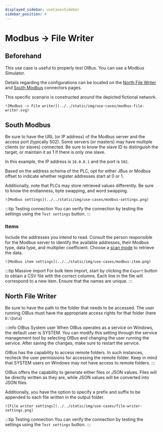 ```yaml
---
displayed_sidebar: useCasesSidebar
sidebar_position: 4
---
```


# Modbus → File Writer

## Beforehand

This use case is useful to properly test OIBus. You can use a Modbus Simulator.

Details regarding the configurations can be located on the [North File Writer](../guide/north-connectors/file-writer.md) and
[South Modbus](../guide/south-connectors/modbus.md) connectors pages.

This specific scenario is constructed around the depicted fictional network.

<div style={{ textAlign: 'center' }}>
  <div>

    ![Modbus -> File writer](../../static/img/use-cases/modbus-file-writer.svg)

  </div>
</div>

## South Modbus

Be sure to have the URL (or IP address) of the Modbus server and the access port (typically 502). Some servers (or masters) may have
multiple clients (or slaves) connected. Be sure to know the slave ID to distinguish the target, or maintain it as 1 if there is only one
slave.

In this example, the IP address is `10.0.0.1` and the port is `502`.

Based on the address schema of the PLC, opt for either JBus or Modbus offset to indicate whether register addresses start at 0 or 1.

Additionally, note that PLCs may store retrieved values differently. Be sure to know the endianness, byte swapping, and word swapping.

<div style={{ textAlign: 'center' }}>
  <div>

    ![Modbus settings](../../static/img/use-cases/modbus-settings.png)

  </div>
</div>

:::tip Testing connection
You can verify the connection by testing the settings using the `Test settings` button.
:::

### Items

Include the addresses you intend to read. Consult the person responsible for the Modbus server to identify the available addresses, their
Modbus type, data type, and multiplier coefficient. Choose a [scan mode](../guide/engine/scan-modes.md) to retrieve the data.

<div style={{ textAlign: 'center' }}>
  <div>

    ![Modbus item settings](../../static/img/use-cases/modbus-item.png)

  </div>
</div>

:::tip Massive import
For bulk item import, start by clicking the `Export` button to obtain a CSV file with the correct columns. Each line
in the file will correspond to a new item. Ensure that the names are unique.
:::

## North File Writer

Be sure to have the path to the folder that needs to be accessed. The user running OIBus must have the appropriate access rights for that
folder (here `D:\Data`)

:::info OIBus System user
When OIBus operates as a service on Windows, the default user is SYSTEM. You can modify this setting through the
service management tool by selecting OIBus and changing the user running the service. After saving the changes, make sure to restart the
service.

OIBus has the capability to access remote folders. In such instances, recheck the user permissions for accessing the remote folder. Keep in
mind that SYSTEM users on Windows may not have access to remote folders.
:::

OIBus offers the capability to generate either files or JSON values. Files will be directly written as they are, while JSON values will be
converted into JSON files.

Additionally, you have the option to specify a prefix and suffix to be appended to each file written in the output folder.

<div style={{ textAlign: 'center' }}>
  <div>

    ![File writer settings](../../static/img/use-cases/file-writer-settings.png)

  </div>
</div>

:::tip Testing connection
You can verify the connection by testing the settings using the `Test settings` button.
:::

